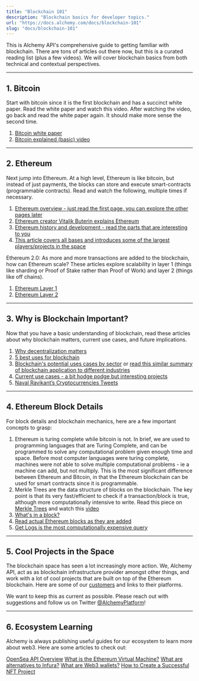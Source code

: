 ```yaml
---
title: "Blockchain 101"
description: "Blockchain basics for developer topics."
url: "https://docs.alchemy.com/docs/blockchain-101"
slug: "docs/blockchain-101"
---
```


This is Alchemy API's comprehensive guide to getting familiar with blockchain. There are tons of articles out there now, but this is a curated reading list (plus a few videos). We will cover blockchain basics from both technical and contextual perspectives.

***

## 1. Bitcoin

Start with bitcoin since it is the first blockchain and has a succinct white paper. Read the white paper and watch this video. After watching the video, go back and read the white paper again. It should make more sense the second time.

1. [Bitcoin white paper](https://bitcoin.org/bitcoin.pdf)
2. [Bitcoin explained (basic) video](https://www.youtube.com/watch?v=bBC-nXj3Ng4)

***

## 2. Ethereum

Next jump into Ethereum. At a high level, Ethereum is like bitcoin, but instead of just payments, the blocks can store and execute smart-contracts (programmable contracts). Read and watch the following, multiple times if necessary.

1. [Ethereum overview - just read the first page, you can explore the other pages later](http://ethdocs.org/en/latest/introduction/what-is-ethereum.html)
2. [Ethereum creator Vitalik Buterin explains Ethereum](https://www.youtube.com/watch?v=66SaEDzlmP4l)
3. [Ethereum history and development - read the parts that are interesting to you](https://blockgeeks.com/guides/ethereum/)
4. [This article covers all bases and introduces some of the largest players/projects in the space](https://medium.com/@mattcondon/getting-up-to-speed-on-ethereum-63ed28821bbe)

Ethereum 2.0: As more and more transactions are added to the blockchain, how can Ethereum scale? These articles explore scalability in layer 1 (things like sharding or Proof of Stake rather than Proof of Work) and layer 2 (things like off chains).

1. [Ethereum Layer 1](https://docs.ethhub.io/ethereum-roadmap/ethereum-2.0/eth-2.0-phases/)
2. [Ethereum Layer 2](https://medium.com/l4-media/making-sense-of-ethereums-layer-2-scaling-solutions-state-channels-plasma-and-truebit-22cb40dcc2f4)

***

## 3. Why is Blockchain Important?

Now that you have a basic understanding of blockchain, read these articles about why blockchain matters, current use cases, and future implications.

1. [Why decentralization matters](https://medium.com/s/story/why-decentralization-matters-5e3f79f7638e)
2. [5 best uses for blockchain](https://medium.com/bitfwd/top-5-most-compelling-use-cases-for-blockchain-technology-d198e500e3d3)
3. [Blockchain's potential uses cases by sector](https://www.cbinsights.com/research/industries-disrupted-blockchain/) or [read this similar summary of blockchain application to different industries](https://lisk.io/academy/blockchain-basics/use-cases)
4. [Current use cases - a bit hodge podge but interesting projects](https://hackernoon.com/20-blockchain-use-cases-for-2018-you-should-know-f7d2919c191d)
5. [Naval Ravikant’s Cryptocurrencies Tweets](https://medium.com/the-naked-founder/naval-ravikants-36-tweets-on-cryptocurrencies-f9b2b64106c1)

***

## 4. Ethereum Block Details

For block details and blockchain mechanics, here are a few important concepts to grasp:

1. Ethereum is turing complete while bitcoin is not. In brief, we are used to programming languages that are Turing Complete, and can be programmed to solve any computational problem given enough time and space. Before most computer languages were turing complete, machines were not able to solve multiple computational problems - ie a machine can add, but not multiply. This is the most significant difference between Ethereum and Bitcoin, in that the Ethereum blockchain can be used for smart contracts since it is programmable.
2. Merkle Trees are the data structure of blocks on the blockchain. The key point is that its very fast/efficient to check if a transaction/block is true, although more computationally intensive to write. Read this piece on [Merkle Trees](https://hackernoon.com/merkle-tree-introduction-4c44250e2da7) and watch this [video](https://www.youtube.com/watch?v=WF5dNyFOqEc)
3. [What's in a block?](https://pegasys.tech/ethereum-explained-merkle-trees-world-state-transactions-and-more/)
4. [Read actual Ethereum blocks as they are added](https://etherscan.io)
5. [Get Logs is the most computationally expensive query](https://codeburst.io/deep-dive-into-ethereum-logs-a8d2047c7371)

***

## 5. Cool Projects in the Space

The blockchain space has seen a lot increasingly more action. We, Alchemy API, act as as blockchain infrastructure provider amongst other things, and work with a lot of cool projects that are built on top of the Ethereum blockchain. Here are some of our [customers](https://alchemyapi.io/customers) and links to their platforms.

We want to keep this as current as possible. Please reach out with suggestions and follow us on Twitter [@AlchemyPlatform](https://twitter.com/alchemyplatform)!

***

## 6. Ecosystem Learning

Alchemy is always publishing useful guides for our ecosystem to learn more about web3. Here are some articles to check out:

[OpenSea API Overview](https://www.alchemy.com/opensea-api-overview) [What is the Ethereum Virtual Machine?](https://www.alchemy.com/overviews/what-is-the-ethereum-virtual-machine-evm) [What are alternatives to Infura?](https://www.alchemy.com/infura-alternative) [What are Web3 wallets?](https://www.alchemy.com/web3-wallets-overview) [How to Create a Successful NFT Project](https://www.alchemy.com/overviews/how-to-create-a-successful-nft-project)
